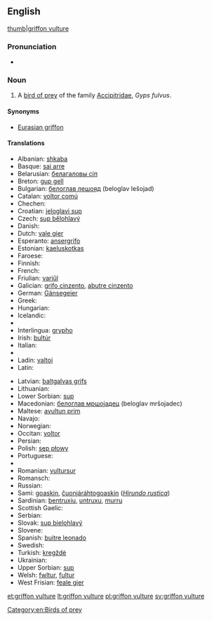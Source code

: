 ==English==
{{wikipedia}}
[[image:Eagle bokeh II.jpg|thumb|griffon vulture]]

===Pronunciation===
* {{IPA|/ˈɡɻɪfɒnˈvʌlʧəɻ/}}

===Noun===
{{en-noun|sg=[[griffon]] [[vulture]]}}

# A [[bird of prey]] of the family [[Accipitridae]], ''Gyps fulvus''.

====Synonyms====
* [[Eurasian griffon]]
{{clear}}

====Translations====
{{trans-top|''Gyps fulvus''}}
* Albanian: [[shkaba]]
* Basque: [[sai arre]]
* Belarusian: [[белагаловы сіп]]
* Breton: [[gup gell]]
* Bulgarian: [[белоглав лешояд]] (beloglav lešojad)
* Catalan: [[voltor comú]]
* Chechen: {{tø|ce|кIайн корта болу аьрзу}}
* Croatian: [[jeloglavi sup]]
* Czech: [[sup bělohlavý]]
* Danish: {{t|da|gåsegrib}}
* Dutch: [[vale gier]] {{m}}
* Esperanto: [[ansergrifo]]
* Estonian: [[kaeluskotkas]]
* Faroese: {{t|fo|gammur}}
* Finnish: {{t-|fi|hanhikorppikotka}}
* French: {{t|fr|vautour fauve|m}}
* Friulian: [[variűl]]
* Galician: [[grifo cinzento]], [[abutre cinzento]]
* German: [[Gänsegeier]] {{m}}
* Greek: {{t|el|όρνιο|tr=órnio}}
* Hungarian: {{t+|hu|swallow}}
* Icelandic: {{t+|is|gammur}}
* {{trreq|id}}
* Interlingua: [[grypho]] {{m}}
* Irish: [[bultúr]]
* Italian: {{t+|it|avvoltoio}}
* {{trreq|ja}}
* Ladin: [[valtoi]]
* Latin: {{t-|la|Gyps fulvus}}
{{trans-mid}}
* Latvian: [[baltgalvas grifs]]
* Lithuanian: {{t+|lt|grifas|xs=Lithuanian}}
* Lower Sorbian: [[sup]]
* Macedonian: [[белоглав мршоjадец]] (beloglav mršojadec)
* Maltese: [[avultun prim]]
* Navajo: {{tø|nv|tsétah jeeshóóʼ łibáhí}}
* Norwegian: {{t|no|gåsegribb}}
* Occitan: [[voltor]]
* Persian: {{t|fa|دال|tr=dâl|xs=Persian}}
* Polish: [[sęp płowy]]
* Portuguese: {{t+|pt|grifo|m}}
* {{trreq|rom}}
* Romanian: [[vultursur]]
* Romansch: {{t|rm|tschess cularin|xs=Romansch}}
* Russian: {{t|ru|белоголовый сип|m|tr=belogólovyj sip}}
* Sami: [[goaskin]], [[čuonjáráhtogoaskin]] (''[[Hirundo rustica]]'')
* Sardinian: [[bentruxiu]], [[untruxu]], [[murru]]
* Scottish Gaelic: {{t-|gd|fang|f|xs=Scottish Gaelic}}
* Serbian: {{t|sr|белоглави суп|tr=[[bjeloglavi sup]]|sc=Cyrl}}
* Slovak: [[sup bielohlavý]]
* Slovene: {{t|sl|beloglavi jastreb}}
* Spanish: [[buitre leonado]] {{m}}
* Swedish: {{t+|sv|gåsgam}}
* Turkish: [[kregždė]]
* Ukrainian: {{t-|uk|вольт|tr=vol’t|xs=Ukrainian}}
* Upper Sorbian: [[sup]]
* Welsh: [[fwltur]], [[fultur]]
* West Frisian: [[feale gier]]
{{trans-bottom}}

[[Category:en:Birds of prey]]

[[et:griffon vulture]]
[[lt:griffon vulture]]
[[pl:griffon vulture]]
[[sv:griffon vulture]]